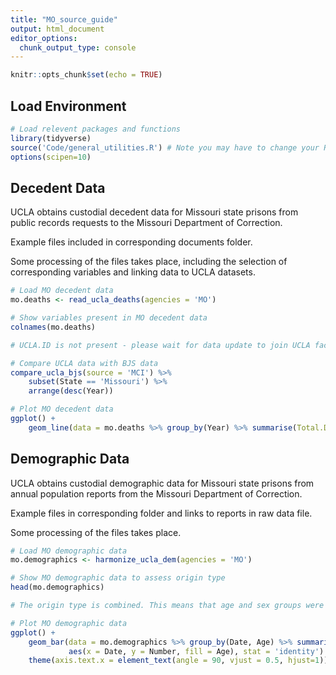 ```yaml
---
title: "MO_source_guide"
output: html_document
editor_options: 
  chunk_output_type: console
---
```


```r
knitr::opts_chunk$set(echo = TRUE)
```

## Load Environment

```r
# Load relevent packages and functions
library(tidyverse)
source('Code/general_utilities.R') # Note you may have to change your Rmarkdown option for evaluate chunks to project instead of document
options(scipen=10)
```

## Decedent Data

UCLA obtains custodial decedent data for Missouri state prisons from public records requests to the Missouri Department of Correction.

Example files included in corresponding documents folder.

Some processing of the files takes place, including the selection of corresponding variables and linking data to UCLA datasets. 

```r
# Load MO decedent data
mo.deaths <- read_ucla_deaths(agencies = 'MO')

# Show variables present in MO decedent data
colnames(mo.deaths)

# UCLA.ID is not present - please wait for data update to join UCLA facility data

# Compare UCLA data with BJS data
compare_ucla_bjs(source = 'MCI') %>%
    subset(State == 'Missouri') %>%
    arrange(desc(Year))

# Plot MO decedent data 
ggplot() +
    geom_line(data = mo.deaths %>% group_by(Year) %>% summarise(Total.Deaths = n()),aes(x = Year, y = Total.Deaths))

```


## Demographic Data

UCLA obtains custodial demographic data for Missouri state prisons from annual population reports from the Missouri Department of Correction.

Example files in corresponding folder and links to reports in raw data file.

Some processing of the files takes place. 

```r
# Load MO demographic data
mo.demographics <- harmonize_ucla_dem(agencies = 'MO')

# Show MO demographic data to assess origin type
head(mo.demographics)

# The origin type is combined. This means that age and sex groups were aggregated and reported together. 

# Plot MO demographic data 
ggplot() +
    geom_bar(data = mo.demographics %>% group_by(Date, Age) %>% summarise(Number = sum(Number, na.rm = TRUE)),
             aes(x = Date, y = Number, fill = Age), stat = 'identity') +
    theme(axis.text.x = element_text(angle = 90, vjust = 0.5, hjust=1)) # To see dates on x axis



```
